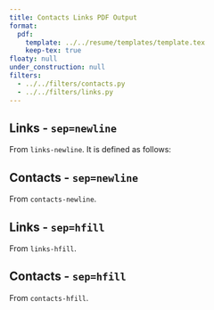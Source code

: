 ```yaml
---
title: Contacts Links PDF Output
format:
  pdf:
    template: ../../resume/templates/template.tex
    keep-tex: true
floaty: null
under_construction: null
filters:
  - ../../filters/contacts.py
  - ../../filters/links.py
---
```


## Links - `sep=newline`

From `links-newline`. It is defined as follows:

::: { #links-newline }

:::

## Contacts - `sep=newline`

From `contacts-newline`.

::: { #contacts-newline }

:::

## Links - `sep=hfill`

From `links-hfill`.

::: { #links-hfill }

:::

## Contacts - `sep=hfill`

From `contacts-hfill`.

::: { #contacts-hfill }

:::
